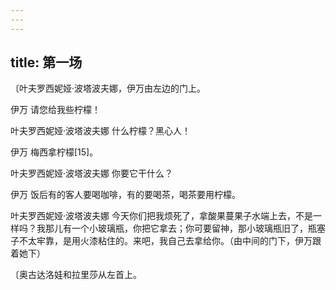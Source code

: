 ```yaml
---
---
---
```

title: 第一场
---




〔叶夫罗西妮娅·波塔波夫娜，伊万由左边的门上。





伊万 请您给我些柠檬！

叶夫罗西妮娅·波塔波夫娜 什么柠檬？黑心人！

伊万 梅西拿柠檬[15]。

叶夫罗西妮娅·波塔波夫娜 你要它干什么？

伊万 饭后有的客人要喝咖啡，有的要喝茶，喝茶要用柠檬。

叶夫罗西妮娅·波塔波夫娜 今天你们把我烦死了，拿酸果蔓果子水端上去，不是一样吗？我那儿有一个小玻璃瓶，你把它拿去；你可要留神，那小玻璃瓶旧了，瓶塞子不太牢靠，是用火漆粘住的。来吧，我自己去拿给你。（由中间的门下，伊万跟着她下）

〔奥古达洛娃和拉里莎从左首上。